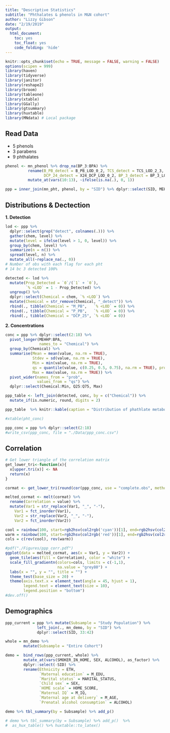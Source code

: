```yaml
---
title: "Descriptive Statistics"
subtitle: "Phthalates & phenols in M&N cohort"
author: "Lizzy Gibson"
date: "2/19/2019"
output:
  html_document:
    toc: yes
    toc_float: yes
    code_folding: 'hide'
---
```


```r
knitr::opts_chunk$set(echo = TRUE, message = FALSE, warning = FALSE)
options(scipen = 999)
library(haven)
library(tidyverse)
library(janitor)
library(reshape2)
library(broom)
library(tableone)
library(xtable)
library(GGally)
library(gtsummary)
library(huxtable)
library(MNdata) # Local package
```

## Read Data

* 5 phenols  
* 3 parabens  
* 9 phthalates  

```r
phenol <- mn_phenol %>% drop_na(BP_3:BPA) %>% 
          rename(B_PB_detect = B_PB_LOD_0_2, TCS_detect = TCS_LOD_2_3,
                 DCP_24_detect = X24_DCP_LOD_0_2, BP_3_detect = BP_3_LOD_0_4) %>%   
          mutate_at(vars(10:13), ~ifelse(is.na(.), 0, 1))

ppp = inner_join(mn_pht, phenol, by = "SID") %>% dplyr::select(SID, MEHHP:MEP, BP_3:BPA, everything(), -sg)
```

## Distributions \& Dectection

**1. Detection**

```r
lod <- ppp %>% 
  dplyr::select(grep("detect", colnames(.))) %>%
  gather(chem, level) %>% 
  mutate(level = ifelse(level > 1, 0, level)) %>% 
  group_by(chem, level) %>% 
  summarize(n = n()) %>% 
  spread(level, n) %>% 
  mutate_all(~replace_na(., 0))
# Number of obs with each flag for each pht
# 14 bc 3 detected 100%

detected <- lod %>% 
  mutate(Prop_Detected = `0`/(`1` + `0`),
         `% <LOD` = 1 - Prop_Detected) %>%
  ungroup() %>% 
  dplyr::select(Chemical = chem, `% <LOD`) %>% 
  mutate(Chemical = str_remove(Chemical, "_detect")) %>% 
  rbind(., tibble(Chemical = "M_PB",   `% <LOD` = 0)) %>% 
  rbind(., tibble(Chemical = "P_PB",   `% <LOD` = 0)) %>% 
  rbind(., tibble(Chemical = "DCP_25", `% <LOD` = 0))
```

**2. Concentrations**

```r
conc = ppp %>% dplyr::select(2:18) %>% 
  pivot_longer(MEHHP:BPA,
               names_to = "Chemical") %>% 
  group_by(Chemical) %>% 
  summarise(Mean = mean(value, na.rm = TRUE),
            Stdev = sd(value, na.rm = TRUE),
            Min = min(value, na.rm = TRUE),
            qs = quantile(value, c(0.25, 0.5, 0.75), na.rm = TRUE), prob = c("Q25", "Median", "Q75"),
            Max = max(value, na.rm = TRUE)) %>% 
  pivot_wider(names_from = "prob",
              values_from = "qs") %>% 
  dplyr::select(Chemical:Min, Q25:Q75, Max)
```

```r
ppp_table <- left_join(detected, conc, by = c("Chemical")) %>%
  mutate_if(is.numeric, round, digits = 2)

ppp_table  %>% knitr::kable(caption = "Distribution of phathlate metabolites & phenols (ng/ml) in maternal spot urine during the third trimester of pregnancy (n = 343)")

#xtable(pht_conc)
```

```r
ppp_conc = ppp %>% dplyr::select(2:18)
#write_csv(ppp_conc, file = "./Data/ppp_conc.csv")
```

## Correlation

```r
# Get lower triangle of the correlation matrix
get_lower_tri<-function(x){
  x[upper.tri(x)] <- NA
  return(x)
}

cormat <- get_lower_tri(round(cor(ppp_conc, use = "complete.obs", method = c("spearman")),2))

melted_cormat <- melt(cormat) %>% 
  rename(Correlation = value) %>% 
  mutate(Var1 = str_replace(Var1, "_", "-"),
    Var1 = fct_inorder(Var1),
    Var2 = str_replace(Var2, "_", "-"),
    Var2 = fct_inorder(Var2))

cool = rainbow(100, start=rgb2hsv(col2rgb('cyan'))[1], end=rgb2hsv(col2rgb('blue'))[1])
warm = rainbow(100, start=rgb2hsv(col2rgb('red'))[1], end=rgb2hsv(col2rgb('yellow'))[1])
cols = c(rev(cool), rev(warm))

#pdf("./Figures/ppp_corr.pdf")
ggplot(data = melted_cormat, aes(x = Var1, y = Var2)) + 
  geom_tile(aes(fill = Correlation), color = "white") + 
  scale_fill_gradientn(colors=cols, limits = c(-1,1),
                       na.value = "grey80") +
  labs(x = "", y = "", title = "") + 
  theme_test(base_size = 20) +
  theme(axis.text.x = element_text(angle = 45, hjust = 1),
        legend.text = element_text(size = 10),
        legend.position = "bottom")
#dev.off()
```

## Demographics

```r
ppp_current = ppp %>% mutate(Subsample = "Study Population") %>% 
              left_join(., mn_demo, by = "SID") %>% 
              dplyr::select(SID, 33:42)

whole = mn_demo %>% 
        mutate(Subsample = "Entire Cohort")

demo =  bind_rows(ppp_current, whole) %>% 
        mutate_at(vars(SMOKER_IN_HOME, SEX, ALCOHOL), as_factor) %>% 
        dplyr::select(-SID) %>% 
        rename(Ethnicity = ETH,
               `Maternal education` = M_EDU,
               `Marital status` = MARITAL_STATUS,
               `Child sex` = SEX,
               `HOME scale` = HOME_SCORE,
               `Maternal IQ` = M_IQ,
               `Maternal age at delivery` = M_AGE,
               `Prenatal alcohol consumption` = ALCOHOL)

demo %>% tbl_summary(by = Subsample) %>% add_p() 

# demo %>% tbl_summary(by = Subsample) %>% add_p()  %>%
#  as_hux_table() %>% huxtable::to_latex()
```

